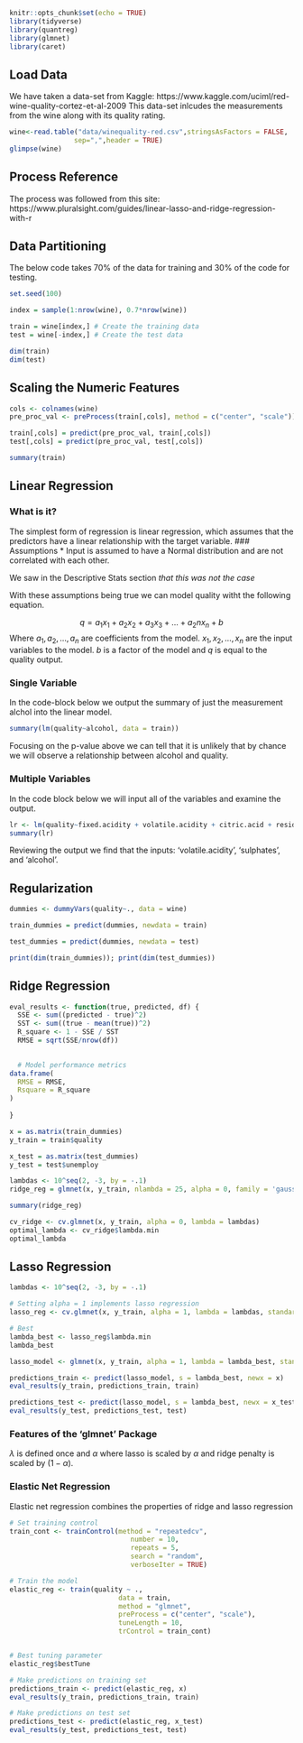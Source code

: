 

```r
knitr::opts_chunk$set(echo = TRUE)
library(tidyverse)
library(quantreg)
library(glmnet)
library(caret)
```

## Load Data
We have taken a data-set from Kaggle: https://www.kaggle.com/uciml/red-wine-quality-cortez-et-al-2009 
This data-set inlcudes the measurements from the wine along with its quality rating.

```r
wine<-read.table("data/winequality-red.csv",stringsAsFactors = FALSE,
                sep=",",header = TRUE)
glimpse(wine)
```

## Process Reference

The process was followed from this site: https://www.pluralsight.com/guides/linear-lasso-and-ridge-regression-with-r

## Data Partitioning

The below code takes 70% of the data for training and 30% of the code for testing.

```r
set.seed(100) 

index = sample(1:nrow(wine), 0.7*nrow(wine)) 

train = wine[index,] # Create the training data 
test = wine[-index,] # Create the test data

dim(train)
dim(test)
```

## Scaling the Numeric Features

```r
cols <- colnames(wine)
pre_proc_val <- preProcess(train[,cols], method = c("center", "scale"))

train[,cols] = predict(pre_proc_val, train[,cols])
test[,cols] = predict(pre_proc_val, test[,cols])

summary(train)
```

## Linear Regression
### What is it?
The simplest form of regression is linear regression, which assumes that the predictors have a linear relationship with the target variable. 
### Assumptions
* Input is assumed to have a Normal distribution and are not correlated with each other.

We saw in the Descriptive Stats section *that this was not the case*

With these assumptions being true we can model quality witht the following equation.

$$ q = a_1x_1 + a_2x_2 + a_3x_3 + \dots + a_2nx_n + b$$
Where $a_1, a_2, \dots, a_n$ are coefficients from the model. $x_1, x_2, \dots, x_n$ are the input variables to the model. $b$ is a factor of the model and $q$ is equal to the quality output.

### Single Variable

In the code-block below we output the summary of just the measurement alchol into the linear model.
```r
summary(lm(quality~alcohol, data = train))
```
Focusing on the p-value above we can tell that it is unlikely that by chance we will observe a relationship between alcohol and quality.

### Multiple Variables
In the code block below we will input all of the variables and examine the output.

```r
lr <- lm(quality~fixed.acidity + volatile.acidity + citric.acid + residual.sugar + chlorides + free.sulfur.dioxide + density + pH + sulphates + alcohol, data = train)
summary(lr)

```

Reviewing the output we find that the inputs: 'volatile.acidity', 'sulphates', and 'alcohol'.

## Regularization



```r


dummies <- dummyVars(quality~., data = wine)

train_dummies = predict(dummies, newdata = train)

test_dummies = predict(dummies, newdata = test)

print(dim(train_dummies)); print(dim(test_dummies))
```

## Ridge Regression

```r
eval_results <- function(true, predicted, df) {
  SSE <- sum((predicted - true)^2)
  SST <- sum((true - mean(true))^2)
  R_square <- 1 - SSE / SST
  RMSE = sqrt(SSE/nrow(df))

  
  # Model performance metrics
data.frame(
  RMSE = RMSE,
  Rsquare = R_square
)
  
}
```


```r
x = as.matrix(train_dummies)
y_train = train$quality

x_test = as.matrix(test_dummies)
y_test = test$unemploy

lambdas <- 10^seq(2, -3, by = -.1)
ridge_reg = glmnet(x, y_train, nlambda = 25, alpha = 0, family = 'gaussian', lambda = lambdas)

summary(ridge_reg)
```

```r
cv_ridge <- cv.glmnet(x, y_train, alpha = 0, lambda = lambdas)
optimal_lambda <- cv_ridge$lambda.min
optimal_lambda
```


## Lasso Regression

```r
lambdas <- 10^seq(2, -3, by = -.1)

# Setting alpha = 1 implements lasso regression
lasso_reg <- cv.glmnet(x, y_train, alpha = 1, lambda = lambdas, standardize = TRUE, nfolds = 5)

# Best 
lambda_best <- lasso_reg$lambda.min 
lambda_best
```

```r
lasso_model <- glmnet(x, y_train, alpha = 1, lambda = lambda_best, standardize = TRUE)

predictions_train <- predict(lasso_model, s = lambda_best, newx = x)
eval_results(y_train, predictions_train, train)

predictions_test <- predict(lasso_model, s = lambda_best, newx = x_test)
eval_results(y_test, predictions_test, test)
```


### Features of the 'glmnet' Package

$\lambda$ is defined once and $\alpha$ where lasso is scaled by $\alpha$ and ridge penalty is scaled by $(1-\alpha$).

### Elastic Net Regression
Elastic net regression combines the properties of ridge and lasso regression


```r
# Set training control
train_cont <- trainControl(method = "repeatedcv",
                              number = 10,
                              repeats = 5,
                              search = "random",
                              verboseIter = TRUE)

# Train the model
elastic_reg <- train(quality ~ .,
                           data = train,
                           method = "glmnet",
                           preProcess = c("center", "scale"),
                           tuneLength = 10,
                           trControl = train_cont)


# Best tuning parameter
elastic_reg$bestTune
```
```r
# Make predictions on training set
predictions_train <- predict(elastic_reg, x)
eval_results(y_train, predictions_train, train) 

# Make predictions on test set
predictions_test <- predict(elastic_reg, x_test)
eval_results(y_test, predictions_test, test)
```

